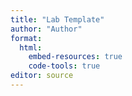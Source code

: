 ```yaml
---
title: "Lab Template"
author: "Author"
format:
  html:
    embed-resources: true
    code-tools: true
editor: source
---
```


